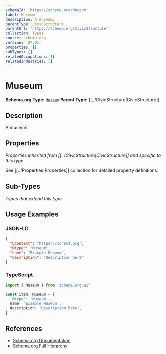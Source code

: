```yaml
---
schemaId: 'https://schema.org/Museum'
label: Museum
description: A museum.
parentType: CivicStructure
parentUrl: 'https://schema.org/CivicStructure'
collection: Types
source: schema.org
version: '27.01'
properties: []
subTypes: []
relatedOccupations: []
relatedIndustries: []
---
```

# Museum

**Schema.org Type:** [`Museum`](https://schema.org/Museum)
**Parent Type:** [[../CivicStructure|CivicStructure]]

## Description

A museum.

## Properties

*Properties inherited from [[../CivicStructure|CivicStructure]] and specific to this type*

See [[../Properties|Properties]] collection for detailed property definitions.

## Sub-Types

*Types that extend this type*

## Usage Examples

### JSON-LD

```json
{
  "@context": "https://schema.org",
  "@type": "Museum",
  "name": "Example Museum",
  "description": "Description here"
}
```

### TypeScript

```typescript
import { Museum } from 'schema.org.ai'

const item: Museum = {
  '@type': 'Museum',
  name: 'Example Museum',
  description: 'Description here',
}
```

## References

- [Schema.org Documentation](https://schema.org/Museum)
- [Schema.org Full Hierarchy](https://schema.org/docs/full.html)
